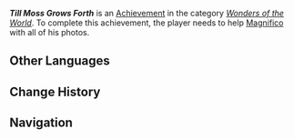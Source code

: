 {{Achievement Infobox
|id           = 81537
|order id     = 1521
|category     = Wonders of the World
|description  = Help the Fontainian photographer finish taking photos of the Natlan Saurians.
|requirements = 
|primogems    = 5
|tracking     = 
|topic        = 
|type         = Exploration
|quest        = 
|hidden       = 1
}}
'''''Till Moss Grows Forth''''' is an [[Achievement]] in the category ''[[Wonders of the World]]''. To complete this achievement, the player needs to help [[Magnifico]] with all of his photos.

==Other Languages==
{{Other Languages
|en       = Till Moss Grows Forth
|zhs      = 直到长出青苔
|zhs_rm   = 
|zht      = 直到長出青苔
|zht_rm   = 
|zh_tl    = 
|ja       = 苔むすまで
|ja_rm    = 
|ja_tl    = 
|ko       = 빛의 예술
|ko_tl    = 
|es       = Hasta que crezca el musgo
|es_tl    = Until the Moss Grows
|fr       = Jusqu'à ce que la mousse pousse
|fr_tl    = Till Moss Grows
|ru       = Пока не вырос мох
|ru_tl    = 
|th       = จนกว่าตะไคร่น้ำเขียวขจีจะงอกเงย
|th_rm    = 
|th_tl    = 
|vi       = Cho Đến Khi Mọc Rêu
|vi_tl    = 
|de       = Bis das Moos weiterwächst
|de_tl    = 
|id       = Sampai Tumbuh Lumut
|id_tl    = 
|pt       = Até Que o Musgo Cresça
|pt_tl    = 
|tr       = Yosunlar Büyüyene Dek
|tr_tl    = 
|it       = Fin quando non crescerà il muschio
|it_tl    = 
}}

==Change History==
{{Change History|5.2}}

==Navigation==
{{Achievement Navbox}}